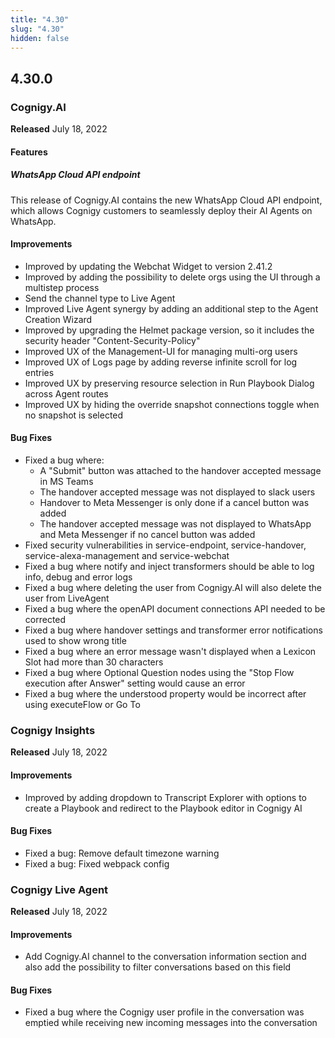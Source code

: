 ```yaml
---
title: "4.30"
slug: "4.30"
hidden: false
---
```



<ReleaseNotesKubernetesRepositoryDeprecated/>

## 4.30.0

### Cognigy.AI

**Released** July 18, 2022

#### Features

##### WhatsApp Cloud API endpoint

This release of Cognigy.AI contains the new WhatsApp Cloud API endpoint,
which allows Cognigy customers to seamlessly deploy their AI Agents on WhatsApp.

#### Improvements

- Improved by updating the Webchat Widget to version 2.41.2
- Improved by adding the possibility to delete orgs using the UI through a multistep process
- Send the channel type to Live Agent
- Improved Live Agent synergy by adding an additional step to the Agent Creation Wizard
- Improved by upgrading the Helmet package version, so it includes the security header "Content-Security-Policy"
- Improved UX of the Management-UI for managing multi-org users
- Improved UX of Logs page by adding reverse infinite scroll for log entries
- Improved UX by preserving resource selection in Run Playbook Dialog across Agent routes
- Improved UX by hiding the override snapshot connections toggle when no snapshot is selected

#### Bug Fixes

- Fixed a bug where:
  - A "Submit" button was attached to the handover accepted message in MS Teams
  - The handover accepted message was not displayed to slack users
  - Handover to Meta Messenger is only done if a cancel button was added
  - The handover accepted message was not displayed to WhatsApp and Meta Messenger if no cancel button was added
- Fixed security vulnerabilities in service-endpoint, service-handover, service-alexa-management and service-webchat
- Fixed a bug where notify and inject transformers should be able to log info, debug and error logs
- Fixed a bug where deleting the user from Cognigy.AI will also delete the user from LiveAgent
- Fixed a bug where the openAPI document connections API needed to be corrected
- Fixed a bug where handover settings and transformer error notifications used to show wrong title
- Fixed a bug where an error message wasn't displayed when a Lexicon Slot had more than 30 characters
- Fixed a bug where Optional Question nodes using the "Stop Flow execution after Answer" setting would cause an error
- Fixed a bug where the understood property would be incorrect after using executeFlow or Go To

### Cognigy Insights

**Released** July 18, 2022

#### Improvements

- Improved by adding dropdown to Transcript Explorer with options to create a Playbook and redirect to the Playbook editor in Cognigy AI

#### Bug Fixes

- Fixed a bug: Remove default timezone warning
- Fixed a bug: Fixed webpack config

### Cognigy Live Agent

**Released** July 18, 2022

#### Improvements

- Add Cognigy.AI channel to the conversation information section and also add the possibility to filter conversations based on this field

#### Bug Fixes

- Fixed a bug where the Cognigy user profile in the conversation was emptied while receiving new incoming messages into the conversation